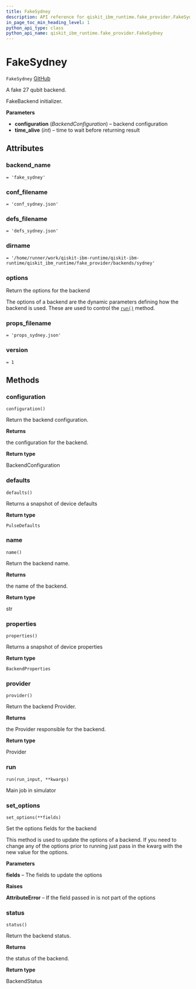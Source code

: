```yaml
---
title: FakeSydney
description: API reference for qiskit_ibm_runtime.fake_provider.FakeSydney
in_page_toc_min_heading_level: 1
python_api_type: class
python_api_name: qiskit_ibm_runtime.fake_provider.FakeSydney
---
```


# FakeSydney

<span id="qiskit_ibm_runtime.fake_provider.FakeSydney" />

`FakeSydney` [GitHub](https://github.com/qiskit/qiskit-ibm-runtime/tree/stable/0.19/qiskit_ibm_runtime/fake_provider/backends/sydney/fake_sydney.py "view source code")

A fake 27 qubit backend.

FakeBackend initializer.

**Parameters**

*   **configuration** (*BackendConfiguration*) – backend configuration
*   **time\_alive** (*int*) – time to wait before returning result

## Attributes

<span id="qiskit_ibm_runtime.fake_provider.FakeSydney.backend_name" />

### backend\_name

`= 'fake_sydney'`

<span id="qiskit_ibm_runtime.fake_provider.FakeSydney.conf_filename" />

### conf\_filename

`= 'conf_sydney.json'`

<span id="qiskit_ibm_runtime.fake_provider.FakeSydney.defs_filename" />

### defs\_filename

`= 'defs_sydney.json'`

<span id="qiskit_ibm_runtime.fake_provider.FakeSydney.dirname" />

### dirname

`= '/home/runner/work/qiskit-ibm-runtime/qiskit-ibm-runtime/qiskit_ibm_runtime/fake_provider/backends/sydney'`

<span id="qiskit_ibm_runtime.fake_provider.FakeSydney.options" />

### options

Return the options for the backend

The options of a backend are the dynamic parameters defining how the backend is used. These are used to control the [`run()`](#qiskit_ibm_runtime.fake_provider.FakeSydney.run "qiskit_ibm_runtime.fake_provider.FakeSydney.run") method.

<span id="qiskit_ibm_runtime.fake_provider.FakeSydney.props_filename" />

### props\_filename

`= 'props_sydney.json'`

<span id="qiskit_ibm_runtime.fake_provider.FakeSydney.version" />

### version

`= 1`

## Methods

### configuration

<span id="qiskit_ibm_runtime.fake_provider.FakeSydney.configuration" />

`configuration()`

Return the backend configuration.

**Returns**

the configuration for the backend.

**Return type**

BackendConfiguration

### defaults

<span id="qiskit_ibm_runtime.fake_provider.FakeSydney.defaults" />

`defaults()`

Returns a snapshot of device defaults

**Return type**

`PulseDefaults`

### name

<span id="qiskit_ibm_runtime.fake_provider.FakeSydney.name" />

`name()`

Return the backend name.

**Returns**

the name of the backend.

**Return type**

str

### properties

<span id="qiskit_ibm_runtime.fake_provider.FakeSydney.properties" />

`properties()`

Returns a snapshot of device properties

**Return type**

`BackendProperties`

### provider

<span id="qiskit_ibm_runtime.fake_provider.FakeSydney.provider" />

`provider()`

Return the backend Provider.

**Returns**

the Provider responsible for the backend.

**Return type**

Provider

### run

<span id="qiskit_ibm_runtime.fake_provider.FakeSydney.run" />

`run(run_input, **kwargs)`

Main job in simulator

### set\_options

<span id="qiskit_ibm_runtime.fake_provider.FakeSydney.set_options" />

`set_options(**fields)`

Set the options fields for the backend

This method is used to update the options of a backend. If you need to change any of the options prior to running just pass in the kwarg with the new value for the options.

**Parameters**

**fields** – The fields to update the options

**Raises**

**AttributeError** – If the field passed in is not part of the options

### status

<span id="qiskit_ibm_runtime.fake_provider.FakeSydney.status" />

`status()`

Return the backend status.

**Returns**

the status of the backend.

**Return type**

BackendStatus

